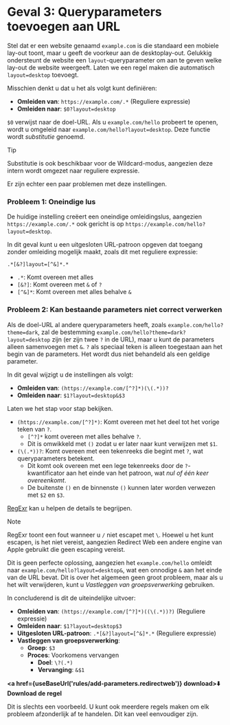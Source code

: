 
# Geval 3: Queryparameters toevoegen aan URL

Stel dat er een website genaamd `example.com` is die standaard een mobiele lay-out toont, maar u geeft de voorkeur aan de desktoplay-out. Gelukkig ondersteunt de website een `layout`-queryparameter om aan te geven welke lay-out de website weergeeft. Laten we een regel maken die automatisch `layout=desktop` toevoegt.

Misschien denkt u dat u het als volgt kunt definiëren:

* **Omleiden van**: `https://example.com/.*` (Reguliere expressie)
* **Omleiden naar**: `$0?layout=desktop`

`$0` verwijst naar de doel-URL. Als u `example.com/hello` probeert te openen, wordt u omgeleid naar `example.com/hello?layout=desktop`. Deze functie wordt *substitutie* genoemd.

> [!TIP]
> Substitutie is ook beschikbaar voor de Wildcard-modus, aangezien deze intern wordt omgezet naar reguliere expressie.

Er zijn echter een paar problemen met deze instellingen.

### Probleem 1: Oneindige lus

De huidige instelling creëert een oneindige omleidingslus, aangezien `https://example.com/.*` ook gericht is op `https://example.com/hello?layout=desktop`.

In dit geval kunt u een uitgesloten URL-patroon opgeven dat toegang zonder omleiding mogelijk maakt, zoals dit met reguliere expressie:

```
.*[&?]layout=[^&]*.*
```

* `.*`: Komt overeen met alles
* `[&?]`: Komt overeen met `&` of `?`
* `[^&]*`: Komt overeen met alles behalve `&`


### Probleem 2: Kan bestaande parameters niet correct verwerken

Als de doel-URL al andere queryparameters heeft, zoals `example.com/hello?theme=dark`, zal de bestemming `example.com/hello?theme=dark?layout=desktop` zijn (er zijn twee `?` in de URL), maar u kunt de parameters alleen samenvoegen met `&`. `?` als speciaal teken is alleen toegestaan aan het begin van de parameters. Het wordt dus niet behandeld als een geldige parameter.

In dit geval wijzigt u de instellingen als volgt:

* **Omleiden van**: `(https://example.com/[^?]*)(\(.*))?`
* **Omleiden naar**: `$1?layout=desktop&$3`

Laten we het stap voor stap bekijken.

* `(https://example.com/[^?]*)`: Komt overeen met het deel tot het vorige teken van `?`.
    * `[^?]*` komt overeen met alles behalve `?`.
    * Dit is omwikkeld met `()` zodat u er later naar kunt verwijzen met `$1`.
* `(\(.*))?`: Komt overeen met een tekenreeks die begint met `?`, wat queryparameters betekent.
    * Dit komt ook overeen met een lege tekenreeks door de `?`-kwantificator aan het einde van het patroon, wat *nul of één keer overeenkomt*.
    * De buitenste `()` en de binnenste `()` kunnen later worden verwezen met `$2` en `$3`.

[RegExr](https://regexr.com) kan u helpen de details te begrijpen.

> [!NOTE]
> RegExr toont een fout wanneer u `/` niet escapet met `\`. Hoewel u het kunt escapen, is het niet vereist, aangezien Redirect Web een andere engine van Apple gebruikt die geen escaping vereist.

Dit is geen perfecte oplossing, aangezien het `example.com/hello` omleidt naar `example.com/hello?layout=desktop&`, wat een onnodige `&` aan het einde van de URL bevat. Dit is over het algemeen geen groot probleem, maar als u het wilt verwijderen, kunt u *Vastleggen van groepsverwerking* gebruiken.

In concluderend is dit de uiteindelijke uitvoer:

* **Omleiden van**: `(https://example.com/[^?]*)((\(.*))?)` (Reguliere expressie)
* **Omleiden naar**: `$1?layout=desktop$3`
* **Uitgesloten URL-patroon**: `.*[&?]layout=[^&]*.*` (Reguliere expressie)
* **Vastleggen van groepsverwerking**:
    * **Groep**: `$3`
    * **Proces**: Voorkomens vervangen
        * **Doel**: `\?(.*)`
        * **Vervanging**: `&$1`

**<a href={useBaseUrl('rules/add-parameters.redirectweb')} download>⬇️ Download de regel</a>**


Dit is slechts een voorbeeld. U kunt ook meerdere regels maken om elk probleem afzonderlijk af te handelen. Dit kan veel eenvoudiger zijn.
